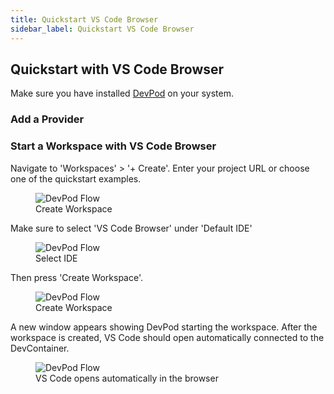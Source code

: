 ```yaml
---
title: Quickstart VS Code Browser
sidebar_label: Quickstart VS Code Browser
---
```



## Quickstart with VS Code Browser

Make sure you have installed [DevPod](./install.mdx) on your system.

### Add a Provider

<AddProvider />

### Start a Workspace with VS Code Browser

Navigate to 'Workspaces' > '+ Create'. Enter your project URL or choose one of the quickstart examples. 

<figure>
<img src="/docs/media/create-workspace-repo.png" alt="DevPod Flow" />
  <figcaption>Create Workspace</figcaption>
</figure>

Make sure to select 'VS Code Browser' under 'Default IDE'

<figure>
  <img src="/docs/media/create-workspace-vscode-browser.png" alt="DevPod Flow" />
  <figcaption>Select IDE</figcaption>
</figure>

Then press 'Create Workspace'.

<figure>
  <img src="/docs/media/create-workspace-final-vscode-browser.png" alt="DevPod Flow" />
  <figcaption>Create Workspace</figcaption>
</figure>

A new window appears showing DevPod starting the workspace. After the workspace is created, VS Code should open automatically connected to the DevContainer.

<figure>
  <img src="/docs/media/create-workspace-vscode-browser-2.png" alt="DevPod Flow" />
  <figcaption>VS Code opens automatically in the browser</figcaption>
</figure>

